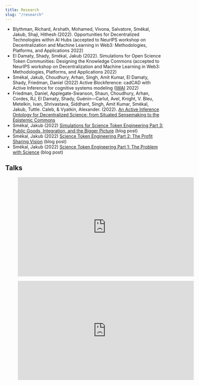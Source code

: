 ```yaml
---
title: Research
slug: "/research"
---
```


- Blythman, Richard, Arshath, Mohamed, Vivona, Salvatore, Smékal, Jakub, Shaji, Hithesh (2022). Opportunities for Decentralized Technologies within AI Hubs (accepted to NeurIPS workshop on Decentralization and Machine Learning in Web3: Methodologies, Platforms, and Applications 2022)
- El Damaty, Shady, Smékal, Jakub (2022). Simulations for Open Science Token Communities: Designing the Knowledge Commons (accepted to NeurIPS workshop on Decentralization and Machine Learning in Web3: Methodologies, Platforms, and Applications 2022)
- Smékal, Jakub, Choudhury, Arhan, Singh, Amit Kumar, El Damaty, Shady, Friedman, Daniel (2022) Active Blockference: cadCAD with Active Inference for cognitive systems modeling ([IWAI](https://iwaiworkshop.github.io/) 2022)
- Friedman, Daniel, Applegate-Swanson, Shaun, Choudhury, Arhan, Cordes, RJ, El Damaty, Shady, Guénin—Carlut, Avel, Knight, V. Bleu, Metelkin, Ivan, Shrivastava, Siddhant, Singh, Amit Kumar, Smékal, Jakub, Tuttle. Caleb, & Vyatkin, Alexander. (2022). [An Active Inference Ontology for Decentralized Science: from Situated Sensemaking to the Epistemic Commons](https://doi.org/10.5281/zenodo.6320575)
- Smékal, Jakub (2022) [Simulations for Science Token Engineering Part 3: Public Goods, Integration, and the Bigger Picture](https://pulse.opsci.io/simulations-for-science-token-engineering-part-3-bb59192d1e71) (blog post)
- Smékal, Jakub (2022) [Science Token Engineering Part 2: The Profit Sharing Vision](https://pulse.opsci.io/science-token-engineering-part-2-the-profit-sharing-vision-bfc7c4f69f69) (blog post)
- Smékal, Jakub (2022) [Science Token Engineering Part 1: The Problem with Science](https://pulse.opsci.io/science-token-engineering-part-1-the-problem-with-science-ab6a6a33fa39) (blog post)

## Talks

<figure class="video_container">
  <iframe width="560" height="315" src="https://youtu.be/7Pr1CpfhmAk" title="YouTube video player" frameborder="0" allow="accelerometer; autoplay; clipboard-write; encrypted-media; gyroscope; picture-in-picture" allowfullscreen></iframe>
</figure>

<figure class="video_container">
  <iframe width="560" height="315" src="https://youtu.be/SgQyLqoUF2E" title="YouTube video player" frameborder="0" allow="accelerometer; autoplay; clipboard-write; encrypted-media; gyroscope; picture-in-picture" allowfullscreen></iframe>
</figure>

